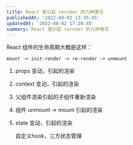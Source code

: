 ```yaml
---
title: React 里引起 rernder 的几种情况
publishedAt: '2022-08-02 13:35:45'
updatedAt: '2022-08-02 17:20:45'
summary: React 里引起 rernder 的几种情况
---
```


React 组件的生命周期大概是这样：

`mount -> init-render -> re-render -> unmount`

1. props 变动，引起的渲染

2. context 变动，引起的渲染

3. 父组件渲染引起的子组件重新渲染

4. 组件 unmount -> mount 引起的渲染

5. state 变动，引起的渲染

   自定义hook，三方状态管理
